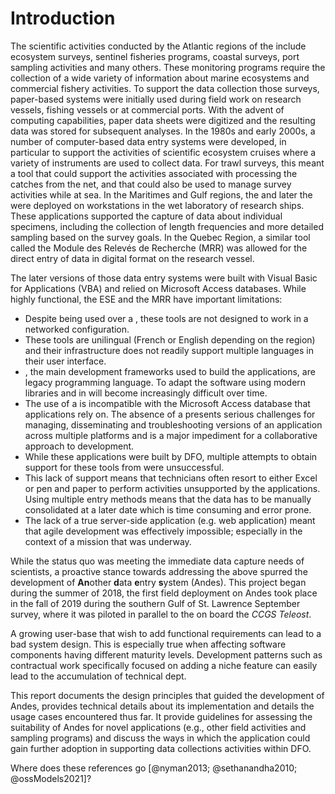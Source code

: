 # Introduction {#sec:introduction}

The scientific activities conducted by the Atlantic regions of the \gls{dfo} include ecosystem surveys, sentinel fisheries programs, coastal surveys, port sampling activities and many others. 
These monitoring programs require the collection of a wide variety of information about marine ecosystems and commercial fishery activities.
To support the data collection those surveys, paper-based systems were initially used during field work on research vessels, fishing vessels or at commercial ports. 
With the advent of computing capabilities, paper data sheets were digitized and the resulting data was stored for subsequent analyses. In the 1980s and early 2000s, a number of computer-based data entry systems were developed, in particular to support the activities of scientific ecosystem cruises where a variety of instruments are used to collect data. For trawl surveys, this meant a tool that could support the activities associated with processing the catches from the net, and that could also be used to manage survey activities while at sea. In the Maritimes and Gulf regions, the \gls{gse} and later the \gls{ese} were deployed on workstations in the wet laboratory of research ships. These applications supported the capture of data about individual specimens, including the collection of length frequencies and more detailed sampling based on the survey goals. In the Quebec Region, a similar tool called the Module des Relevés de Recherche (MRR) was allowed for the direct entry of data in digital format on the research vessel.

The later versions of those data entry systems were built with Visual Basic for Applications (VBA) and relied on Microsoft Access databases. While highly functional,
the ESE and the MRR have important limitations:

- Despite being used over a \gls{lan}, these tools are not designed to work in a networked configuration.
- These tools are unilingual (French or English depending on the region) and their infrastructure does not readily support multiple languages in their user interface.
- \gls{vb}, the main development frameworks used to build the applications, are legacy programming language. To adapt the software using modern libraries and \gls{api} in \gls{vb} will become increasingly difficult over time.
- The use of a \gls{vcs} is incompatible with the Microsoft Access database that \gls{vb} applications rely on. The absence of a \gls{vcs} presents serious challenges for managing, disseminating and troubleshooting versions of an application across multiple platforms and is a major impediment for a collaborative approach to development.
- While these applications were built by DFO, multiple attempts to obtain support for these tools from \gls{imts} were unsuccessful.
- This lack of support means that technicians often resort to either Excel or pen and paper to perform activities unsupported by the applications.
  Using multiple entry methods means that the data has to be manually consolidated at a later date which is time consuming and error prone.
- The lack of a true server-side application (e.g. web application) meant that agile development was effectively impossible; especially in the context of a mission that was underway.

While the status quo was meeting the immediate data capture needs of scientists, a proactive stance towards addressing the above spurred the development of **An**other **d**ata **e**ntry **s**ystem (Andes).
This project began during the summer of 2018, the first field deployment on Andes took place in the fall of 2019 during the southern Gulf of St. Lawrence September survey, where it was piloted in parallel to the \gls{ese} on board the *CCGS Teleost*.


<!-- Andes suffers from this -->
A growing user-base that wish to add functional requirements can lead to a bad system design.
This is especially true when affecting software components having different maturity levels.
Development patterns such as contractual work specifically focused on adding a niche feature can easily lead to the accumulation of technical dept.

This report documents the design principles that guided the development of Andes, provides technical details about its implementation and details the usage cases encountered thus far.
It provide guidelines for assessing the suitability of Andes for novel applications (e.g., other field activities and sampling programs) and discuss the ways in which the application could gain further adoption in supporting data collections activities within DFO.

Where does these references go [@nyman2013; @sethanandha2010; @ossModels2021]?


